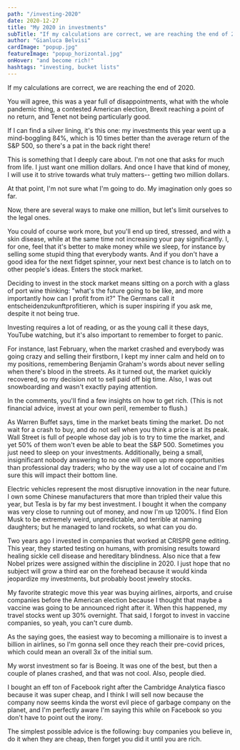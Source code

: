 ```yaml
---
path: "/investing-2020"
date: 2020-12-27
title: "My 2020 in investments"
subTitle: "If my calculations are correct, we are reaching the end of 2020"
author: "Gianluca Belvisi"
cardImage: "popup.jpg"
featureImage: "popup_horizontal.jpg"
onHover: "and become rich!"
hashtags: "investing, bucket lists"
---
```

If my calculations are correct, we are reaching the end of 2020.

You will agree, this was a year full of disappointments, what with the whole pandemic thing, a contested American election, Brexit reaching a point of no return, and Tenet not being particularly good.

If I can find a silver lining, it's this one: my investments this year went up a mind-boggling 84%, which is 10 times better than the average return of the S&P 500, so there's a pat in the back right there!

This is something that I deeply care about. I'm not one that asks for much from life. I just want one million dollars. And once I have that kind of money, I will use it to strive towards what truly matters-- getting two million dollars.

At that point, I'm not sure what I'm going to do. My imagination only goes so far.

Now, there are several ways to make one million, but let's limit ourselves to the legal ones.

You could of course work more, but you'll end up tired, stressed, and with a skin disease, while at the same time not increasing your pay significantly. I, for one, feel that it's better to make money while we sleep, for instance by selling some stupid thing that everybody wants. And if you don't have a good idea for the next fidget spinner, your next best chance is to latch on to other people's ideas. Enters the stock market.

Deciding to invest in the stock market means sitting on a porch with a glass of port wine thinking: "what's the future going to be like, and more importantly how can I profit from it?" The Germans call it entscheidenzukunftprofitieren, which is super inspiring if you ask me, despite it not being true.

Investing requires a lot of reading, or as the young call it these days, YouTube watching, but it's also important to remember to forget to panic.

For instance, last February, when the market crashed and everybody was going crazy and selling their firstborn, I kept my inner calm and held on to my positions, remembering Benjamin Graham's words about never selling when there's blood in the streets. As it turned out, the market quickly recovered, so my decision not to sell paid off big time. Also, I was out snowboarding and wasn't exactly paying attention.

In the comments, you'll find a few insights on how to get rich. (This is not financial advice, invest at your own peril, remember to flush.)

As Warren Buffet says, time in the market beats timing the market. Do not wait for a crash to buy, and do not sell when you think a price is at its peak. Wall Street is full of people whose day job is to try to time the market, and yet 50% of them won't even be able to beat the S&P 500. Sometimes you just need to sleep on your investments. Additionally, being a small, insignificant nobody answering to no one will open up more opportunities than professional day traders; who by the way use a lot of cocaine and I'm sure this will impact their bottom line.

Electric vehicles represent the most disruptive innovation in the near future. I own some Chinese manufacturers that more than tripled their value this year, but Tesla is by far my best investment. I bought it when the company was very close to running out of money, and now I'm up 1200%. I find Elon Musk to be extremely weird, unpredictable, and terrible at naming daughters; but he managed to land rockets, so what can you do.

Two years ago I invested in companies that worked at CRISPR gene editing. This year, they started testing on humans, with promising results toward healing sickle cell disease and hereditary blindness. Also nice that a few Nobel prizes were assigned within the discipline in 2020.
I just hope that no subject will grow a third ear on the forehead because it would kinda jeopardize my investments, but probably boost jewelry stocks.

My favorite strategic move this year was buying airlines, airports, and cruise companies before the American election because I thought that maybe a vaccine was going to be announced right after it. When this happened, my travel stocks went up 30% overnight.
That said, I forgot to invest in vaccine companies, so yeah, you can't cure dumb.

As the saying goes, the easiest way to becoming a millionaire is to invest a billion in airlines, so I'm gonna sell once they reach their pre-covid prices, which could mean an overall 3x of the initial sum.

My worst investment so far is Boeing. It was one of the best, but then a couple of planes crashed, and that was not cool. Also, people died.

I bought an eff ton of Facebook right after the Cambridge Analytica fiasco because it was super cheap, and I think I will sell now because the company now seems kinda the worst evil piece of garbage company on the planet, and I'm perfectly aware I'm saying this while on Facebook so you don't have to point out the irony.

The simplest possible advice is the following: buy companies you believe in, do it when they are cheap, then forget you did it until you are rich.